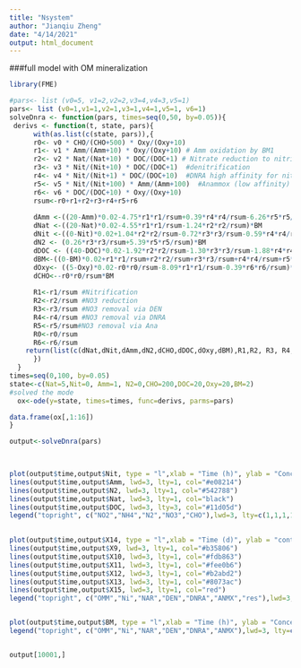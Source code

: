 ```yaml
---
title: "Nsystem"
author: "Jianqiu Zheng"
date: "4/14/2021"
output: html_document
---
```

###full model with OM mineralization
```r
library(FME)

#pars<- list (v0=5, v1=2,v2=2,v3=4,v4=3,v5=1)
pars<- list (v0=1,v1=1,v2=1,v3=1,v4=1,v5=1, v6=1)
solveDnra <- function(pars, times=seq(0,50, by=0.05)){
 derivs <- function(t, state, pars){
      with(as.list(c(state, pars)),{
      r0<- v0 * CHO/(CHO+500) * Oxy/(Oxy+10)
      r1<- v1 * Amm/(Amm+10) * Oxy/(Oxy+10) # Amm oxidation by BM1
      r2<- v2 * Nat/(Nat+10) * DOC/(DOC+1) # Nitrate reduction to nitrite
      r3<- v3 * Nit/(Nit+10) * DOC/(DOC+1)  #denitrification
      r4<- v4 * Nit/(Nit+1) * DOC/(DOC+10)  #DNRA high affinity for nitrite
      r5<- v5 * Nit/(Nit+100) * Amm/(Amm+100)  #Anammox (low affinity)
      r6<- v6 * DOC/(DOC+10) * Oxy/(Oxy+10)
      rsum<-r0+r1+r2+r3+r4+r5+r6
      
      dAmm <-((20-Amm)*0.02-4.75*r1*r1/rsum+0.39*r4*r4/rsum-6.26*r5*r5/rsum+0.2*r6*r6/rsum+1/5.88*r0*r0/rsum)*BM
      dNat <-((20-Nat)*0.02-4.55*r1*r1/rsum-1.24*r2*r2/rsum)*BM
      dNit <-((0-Nit)*0.02+1.04*r2*r2/rsum-0.72*r3*r3/rsum-0.59*r4*r4/rsum-4.73*r5*r5/rsum)*BM
      dN2 <- (0.26*r3*r3/rsum+5.39*r5*r5/rsum)*BM
      dDOC <- ((40-DOC)*0.02-1.92*r2*r2/rsum-1.30*r3*r3/rsum-1.88*r4*r4/rsum-1.06*r6*r6/rsum+r0*r0/rsum)*BM
      dBM<-((0-BM)*0.02+r1*r1/rsum+r2*r2/rsum+r3*r3/rsum+r4*r4/rsum+r5*r5/rsum+r6*r6/rsum+r0*r0/rsum-0.1)*BM
      dOxy<- ((5-Oxy)*0.02-r0*r0/rsum-8.09*r1*r1/rsum-0.39*r6*r6/rsum)*BM #(5-Oxy)*0.02
      dCHO<--r0*r0/rsum*BM 
      
      R1<-r1/rsum #Nitrification
      R2<-r2/rsum #NO3 reduction
      R3<-r3/rsum #NO3 removal via DEN
      R4<-r4/rsum #NO3 removal via DNRA
      R5<-r5/rsum#NO3 removal via Ana
      R0<-r0/rsum
      R6<-r6/rsum
    return(list(c(dNat,dNit,dAmm,dN2,dCHO,dDOC,dOxy,dBM),R1,R2, R3, R4, R5, R0,R6))
      })
  }
times=seq(0,100, by=0.05)
state<-c(Nat=5,Nit=0, Amm=1, N2=0,CHO=200,DOC=20,Oxy=20,BM=2)
#solved the mode
  ox<-ode(y=state, times=times, func=derivs, parms=pars)

data.frame(ox[,1:16])
}

output<-solveDnra(pars)  

   

plot(output$time,output$Nit, type = "l",xlab = "Time (h)", ylab = "Concentration (mM)", lwd=3,col="#7f3b08", xlim=c(0,100), ylim=c(0,50))
lines(output$time,output$Amm, lwd=3, lty=1, col="#e08214")
lines(output$time,output$N2, lwd=3, lty=1, col="#542788")
lines(output$time,output$Nat, lwd=3, lty=1, col="black")
lines(output$time,output$DOC, lwd=3, lty=3, col="#11d05d")
legend("topright", c("NO2","NH4","N2","NO3","CHO"),lwd=3, lty=c(1,1,1,1,3), col=c("#7f3b08","#e08214","#542788","black","#11d05d"))

  
plot(output$time,output$X14, type = "l",xlab = "Time (d)", ylab = "control variables", lwd=3,col="#2d004b", xlim=c(0,100), ylim=c(0,1))
lines(output$time,output$X9, lwd=3, lty=1, col="#b35806")
lines(output$time,output$X10, lwd=3, lty=1, col="#fdb863")
lines(output$time,output$X11, lwd=3, lty=1, col="#fee0b6")
lines(output$time,output$X12, lwd=3, lty=1, col="#b2abd2")
lines(output$time,output$X13, lwd=3, lty=1, col="#8073ac")
lines(output$time,output$X15, lwd=3, lty=1, col="red")
legend("topright", c("OMM","Ni","NAR","DEN","DNRA","ANMX","res"),lwd=3, lty=c(1,1,1,1,1,1), col=c("#2d004b","#b35806","#fdb863","#fee0b6","#b2abd2","#8073ac","red"))


plot(output$time,output$BM, type = "l",xlab = "Time (h)", ylab = "Concentration (mM)", lwd=3,col="#2d004b", xlim=c(0,100), ylim=c(0,50))
legend("topright", c("OMM","Ni","NAR","DEN","DNRA","ANMX"),lwd=3, lty=c(1,1,1,1,1,1), col=c("#2d004b","#b35806","#fdb863","#fee0b6","#b2abd2","#8073ac","red"))


output[10001,]
```


